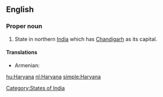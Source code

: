 ==English==

===Proper noun===
{{en-proper noun}}

# State in northern [[India]] which has [[Chandigarh]] as its capital.

====Translations====
{{trans-top|state}}
* Armenian: {{t|hy|Հարյանա|tr=Haryana|sc=Armn}}
{{trans-mid}}
{{trans-bottom}}

[[Category:States of India]]

[[hu:Haryana]]
[[nl:Haryana]]
[[simple:Haryana]]